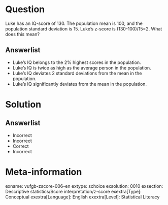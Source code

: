 Question
========
  
Luke has an IQ-score of 130. The population mean is 100, and the population standard deviation is 15. Luke’s z-score is (130-100)/15=2. What does this mean?
  
Answerlist
----------
* Luke’s IQ belongs to the 2% highest scores in the population.
* Luke’s IQ is twice as high as the average person in the population.
* Luke’s IQ deviates 2 standard deviations from the mean in the population.
* Luke’s IQ significantly deviates from the mean in the population.

Solution
========

Answerlist
----------
* Incorrect
* Incorrect
* Correct
* Incorrect 

Meta-information
================
exname: vufgb-zscore-006-en
extype: schoice
exsolution: 0010
exsection: Descriptive statistics/Score interpretation/z-score
exextra[Type]: Conceptual
exextra[Language]: English
exextra[Level]: Statistical Literacy
